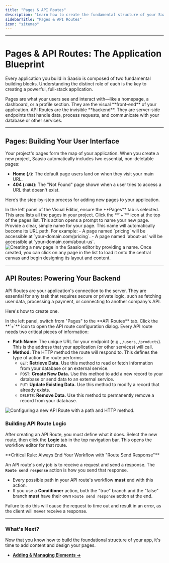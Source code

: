 ```yaml
---
title: "Pages & API Routes"
description: "Learn how to create the fundamental structure of your Saasio application by adding pages for your user interface and API routes for your backend logic."
sidebarTitle: "Pages & API Routes"
icon: "sitemap"
---
```


---

# Pages & API Routes: The Application Blueprint

Every application you build in Saasio is composed of two fundamental building blocks. Understanding the distinct role of each is the key to creating a powerful, full-stack application.

<CardGroup cols={2}>
  <Card title="Pages: The User Interface" icon="file-lines">
    Pages are what your users see and interact with—like a homepage, a
    dashboard, or a profile section. They are the visual **front-end** of your
    application.
  </Card>
  <Card title="API Routes: The Backend Logic" icon="server">
    API Routes are the invisible **backend**. They are server-side endpoints
    that handle data, process requests, and communicate with your database or
    other services.
  </Card>
</CardGroup>

---

## Pages: Building Your User Interface

Your project's pages form the map of your application. When you create a new project, Saasio automatically includes two essential, non-deletable pages:

- **Home (`/`):** The default page users land on when they visit your main URL.
- **404 (`/404`):** The "Not Found" page shown when a user tries to access a URL that doesn't exist.

Here’s the step-by-step process for adding new pages to your application.

<Steps>
<Step title="1. Navigate to the Pages Tab">
In the left panel of the Visual Editor, ensure the **Pages** tab is selected. This area lists all the pages in your project.
</Step>

<Step title="2. Create a New Page">
  Click the **`+`** icon at the top of the pages list. This action opens a
  prompt to name your new page.
</Step>

<Step title="3. Enter the Page Name">
Provide a clear, simple name for your page. This name will automatically become its URL path. For example:
- A page named `pricing` will be accessible at `your-domain.com/pricing`.
- A page named `about-us` will be accessible at `your-domain.com/about-us`.

<Frame caption="Creating a new page in the Saasio editor by providing a name.">
  <img
    alt="Creating a new page in the Saasio editor by providing a name."
    src="/images/create-page.png"
    style={{ borderRadius: "8px" }}
  />
</Frame>

<Note>
  Once created, you can click on any page in the list to load it onto the
  central canvas and begin designing its layout and content.
</Note>

</Step>
</Steps>

---

## API Routes: Powering Your Backend

API Routes are your application's connection to the server. They are essential for any task that requires secure or private logic, such as fetching user data, processing a payment, or connecting to another company's API.

Here's how to create one.

<Steps>
<Step title="1. Navigate to the API Routes Tab">
In the left panel, switch from "Pages" to the **API Routes** tab.
</Step>

<Step title="2. Create a New API Route">
  Click the **`+`** icon to open the API route configuration dialog.
</Step>

<Step title="3. Define the Route Path and Method">
Every API route needs two critical pieces of information:

- **Path Name:** The unique URL for your endpoint (e.g., `/users`, `/products`). This is the address that your application (or other services) will call.
- **Method:** The HTTP method the route will respond to. This defines the type of action the route performs:
  - `GET`: **Retrieve Data.** Use this method to read or fetch information from your database or an external service.
  - `POST`: **Create New Data.** Use this method to add a new record to your database or send data to an external service.
  - `PUT`: **Update Existing Data.** Use this method to modify a record that already exists.
  - `DELETE`: **Remove Data.** Use this method to permanently remove a record from your database.

<Frame caption="Configuring a new API Route with a path and HTTP method.">
  <img
    alt="Configuring a new API Route with a path and HTTP method."
    src="/images/create-route.png"
    style={{ borderRadius: "8px" }}
/>

</Frame>
</Step>
</Steps>

### Building API Route Logic

After creating an API Route, you must define what it does. Select the new route, then click the **Logic** tab in the top navigation bar. This opens the workflow editor for that route.

<Warning>
**Critical Rule: Always End Your Workflow with "Route Send Response"**

An API route's only job is to receive a request and send a response. The **`Route send response`** action is how you send that response.

- Every possible path in your API route's workflow **must** end with this action.
- If you use a **Conditioner** action, both the "true" branch and the "false" branch **must** have their own `Route send response` action at the end.

Failure to do this will cause the request to time out and result in an error, as the client will never receive a response.

</Warning>

---

### What's Next?

Now that you know how to build the foundational structure of your app, it's time to add content and design your pages.

- **[Adding & Managing Elements →](/editor-essentials/adding-elements)**
